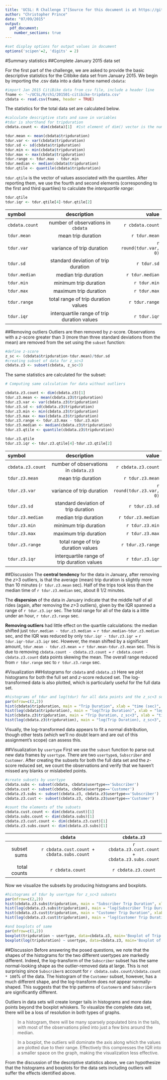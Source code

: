 ```yaml
---
title: 'UCSL: R Challenge 1^[Source for this document is at https://github.com/cmprince/UCSL/blob/master/R/ch1/ch1.Rmd]'
author: "Christopher Prince"
date: "07/09/2015"
output: 
  pdf_document:
    number_sections: true
---
```


```r
#set display options for output values in document
options('scipen'=2, 'digits' = 2)
```

#Summary statistics
##Complete January 2015 data set

For the first part of the challenge, we are asked to provide the basic descriptive statistics for the Citibike data set from January 2015. We begin by importing the .csv data into a data frame named `cbdata`:

```r
#import Jan 2015 CitiBike data from csv file, include a header line
fname <- '~/UCSL/R/ch1/201501-citibike-tripdata.csv'
cbdata <- read.csv(fname, header = TRUE)
```

The statistics for the total data set are calculated below.

```r
#calculate descriptive stats and save in variables
#tdur is shorthand for tripduration
cbdata.count <- dim(cbdata)[1]  #1st element of dim() vector is the number of observations

tdur.mean <- mean(cbdata$tripduration)
tdur.var <- var(cbdata$tripduration)
tdur.sd <- sd(cbdata$tripduration)
tdur.min <- min(cbdata$tripduration)
tdur.max <- max(cbdata$tripduration)
tdur.range <- tdur.max - tdur.min
tdur.median <- median(cbdata$tripduration)
tdur.qtile <- quantile(cbdata$tripduration)
```

`tdur.qtile` is the vector of values associated with the quantiles. After reporting them, we use the fourth and second elements (corresponding to the first and third quartiles) to calculate the *interquartile range*:

```r
tdur.qtile
tdur.iqr <- tdur.qtile[4]-tdur.qtile[2]
```

|symbol         |description                        |value           |
|:--------------|:---------------------------------:|---------------:|
|`cbdata.count` |number of observations in `cbdata` |`r cbdata.count`|
|`tdur.mean`    |mean trip duration                 |`r tdur.mean`   |  
|`tdur.var`     |variance of trip duration          |`r round(tdur.var, 0)`|
|`tdur.sd`      |standard deviation of trip duration|`r tdur.sd`     |
|`tdur.median`  |median trip duration               |`r tdur.median` |
|`tdur.min`     |minimum trip duration              |`r tdur.min`    |
|`tdur.max`     |maximum trip duration              |`r tdur.max`    |
|`tdur.range`   |total range of trip duration values|`r tdur.range`  |
|`tdur.iqr`     |interquartile range of trip duration values|`r tdur.iqr`|

##Removing outliers
Outliers are then removed by *z*-score. Observations with a *z*-score greater than 3 (more than three standard deviations from the mean) are removed from the set using the `subset` function:

```r
#define z-score
z_sc <- (cbdata$tripduration-tdur.mean)/tdur.sd
#creating subset of data for z_sc<3
cbdata.z3 <- subset(cbdata, z_sc<3)
```

The same statistics are calculated for the subset:

```r
# Computing same calculation for data without outliers

cbdata.z3.count <- dim(cbdata.z3)[1]
tdur.z3.mean <- mean(cbdata.z3$tripduration)
tdur.z3.var <- var(cbdata.z3$tripduration)
tdur.z3.sd <- sd(cbdata.z3$tripduration)
tdur.z3.min <- min(cbdata.z3$tripduration)
tdur.z3.max <- max(cbdata.z3$tripduration)
tdur.z3.range <- tdur.z3.max - tdur.z3.min
tdur.z3.median <- median(cbdata.z3$tripduration)
tdur.z3.qtile <- quantile(cbdata.z3$tripduration)

tdur.z3.qtile
tdur.z3.iqr <- tdur.z3.qtile[4]-tdur.z3.qtile[2]

```

|symbol         |description                        |value           |
|:--------------|:---------------------------------:|---------------:|
|`cbdata.z3.count` |number of observations in `cbdata.z3` |`r cbdata.z3.count`|
|`tdur.z3.mean`    |mean trip duration                 |`r tdur.z3.mean`   |  
|`tdur.z3.var`     |variance of trip duration          |`r round(tdur.z3.var, 0)`|
|`tdur.z3.sd`      |standard deviation of trip duration|`r tdur.z3.sd`     |
|`tdur.z3.median`  |median trip duration               |`r tdur.z3.median` |
|`tdur.z3.min`     |minimum trip duration              |`r tdur.z3.min`    |
|`tdur.z3.max`     |maximum trip duration              |`r tdur.z3.max`    |
|`tdur.z3.range`   |total range of trip duration values|`r tdur.z3.range`  |
|`tdur.z3.iqr`     |interquartile range of trip duration values|`r tdur.z3.iqr`|

##Discussion
The **central tendency** for the data in January, after removing the *z*>3 outliers, is that the average (mean) trip duration is slightly more than 10 minutes (`r tdur.z3.mean` sec). Half of the trips took less than the median time of `r tdur.z3.median` sec, about 8 1/2 minutes.

The **dispersion** of the data in January indicate that the middle half of all rides (again, after removing the *z*>3 outliers), given by the IQR spanned a range of `r tdur.z3.iqr` sec. The total range for all of the data is a little under an hour, `r tdur.z3.range` sec.

**Removing outliers** had little effect on the quartile calculations: the median shifted just `tdur.median - tdur.z3.median = ` `r tdur.median-tdur.z3.median` sec, and the IQR was reduced by only `tdur.iqr - tdur.z3.iqr = ` `r tdur.iqr-tdur.z3.iqr` sec. However, the mean shifted by a significant amount, `tdur.mean - tdur.z3.mean = ` `r tdur.mean-tdur.z3.mean` sec. This is due to removing `cbdata.count - cbdata.z3.count =` `r cbdata.count - cbdata.z3.count` data points skewing the mean. The overall range reduced from `r tdur.range` sec to `r tdur.z3.range` sec.

#Visualization
##Histograms for `cbdata` and `cbdata.z3`
Here we plot histograms for both the full set and *z*-score reduced set. The log-transformed data is also plotted, which is particularly useful for the full data set.

```r
#histograms of tdur and log(tdur) for all data points and the z_sc<3 subset
par(mfrow=c(2,2))
hist(cbdata$tripduration, main = "Trip Duration", xlab = "time (sec)", col='blue')
hist(log(cbdata$tripduration), main = "log(Trip Duration)", xlab = "log(time (sec))", col='blue')
hist(cbdata.z3$tripduration, main = "Trip Duration, z_sc<3", xlab = "time (sec)", col='orange')
hist(log(cbdata.z3$tripduration), main = "log(Trip Duration), z_sc<3", xlab = "log(time (sec))", col='orange')
```

Visually, the log-transformed data appears to fit a normal distribution, though other tests (which we'll no doubt learn and are out of this assignment's scope) can assess this.

##Visualization by `usertype`
First we use the `subset` function to parse out new data frames by `usertype`. There are two `usertype`s, `Subscriber` and `Customer`. After creating the subsets for both the full data set and the *z*-score reduced set, we count the observations and verify that we haven't missed any blanks or mislabeled points.

```r
#create subsets by usertype
cbdata.subs <- subset(cbdata, cbdata$usertype=='Subscriber')
cbdata.cust <- subset(cbdata, cbdata$usertype=='Customer')
cbdata.z3.subs <- subset(cbdata.z3, cbdata.z3$usertype=='Subscriber')
cbdata.z3.cust <- subset(cbdata.z3, cbdata.z3$usertype=='Customer')

#count the elements of the subsets
cbdata.cust.count <- dim(cbdata.cust)[1]
cbdata.subs.count <- dim(cbdata.subs)[1]
cbdata.z3.cust.count <- dim(cbdata.z3.cust)[1]
cbdata.z3.subs.count <- dim(cbdata.z3.subs)[1]
```

|            |`cbdata`                             |`cbdata.z3`            |
|-----------:|:-----------------------------------:|:---------------------:|
|subset sums |`r cbdata.cust.count + cbdata.subs.count`|`r cbdata.z3.cust.count + cbdata.z3.subs.count`|
|total counts|`r cbdata.count`                         |`r cbdata.z3.count`|

Now we visualize the subsets by producing histograms and boxplots.
```r
#histograms of tdur by usertype for z_sc<3 subsets
par(mfrow=c(2,2))
hist(cbdata.z3.subs$tripduration, main = "Subscriber Trip Duration", xlab = "time (sec)", col='green')
hist(log(cbdata.z3.subs$tripduration), main = "log(Subscriber Trip Duration)", xlab = "log(time (sec))", col='green')
hist(cbdata.z3.cust$tripduration, main = "Customer Trip Duration", xlab = "time (sec)", col='red')
hist(log(cbdata.z3.cust$tripduration), main = "log(Customer Trip Duration)", xlab = "log(time (sec))", col='red')

#and boxplots of same
par(mfrow=c(1,2))
boxplot(tripduration ~ usertype, data=cbdata.z3, main='Boxplot of Trip Duration', ylab='time(sec)')
boxplot(log(tripduration) ~ usertype, data=cbdata.z3, main='Boxplot of log(Trip Duration)', ylab='log(time(sec))')
```

##Discussion
Before answering the posed questions, we note that the shapes of the histograms for the two different usertypes are markedly different. Indeed, the log-transform of the `Subscriber` subset has the same normal-looking shape as the outlier-removed data at large. This is not surprising since `Subscriber`s account for `r cbdata.subs.count/cbdata.count * 100`% of the data. The histogram of the `Customer` subset, however, has a much different shape, and the log-transform does *not* appear normally-shaped. This suggests that the trip patterns of `Customer`s and `Subscriber`s are significantly different.

Outliers in data sets will create longer tails in histograms and more data points beyond the boxplot whiskers. To visualize the complete data set, there will be a loss of resolution in both types of graphs. 

> In a histogram, there will be many sparsely populated bins in the tails, with most of the observations piled into just a few bins around the median.

> In a boxplot, the outliers will dominate the axis along which the values are plotted due to their range. Effectively this compresses the IQR into a smaller space on the graph, making the visualization less effective. 

From the discussion of the descriptive statistics above, we can hypothesize that the histograms and boxplots for the data sets including outliers will suffer the effects identified above.